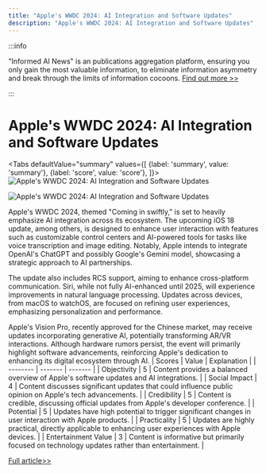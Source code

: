 ```yaml
---
title: "Apple's WWDC 2024: AI Integration and Software Updates"
description: "Apple's WWDC 2024: AI Integration and Software Updates"
---
```



:::info

"Informed AI News" is an publications aggregation platform, ensuring you only gain the most valuable information, to eliminate information asymmetry and break through the limits of information cocoons.  [Find out more >>](/)

:::

# Apple's WWDC 2024: AI Integration and Software Updates


<Tabs
	defaultValue="summary"
	values={[
	{label: 'summary', value: 'summary'},
	{label: 'score', value: 'score'},
]}>
<TabItem value="summary">
<img
  src="https://image.informedainews.com/2024/06/Tec-jtz-1717983454-0.jpg"
  alt="Apple's WWDC 2024: AI Integration and Software Updates"
/>

<img
  src="https://image.informedainews.com/2024/06/Tec-ebJ-1717983454-1.jpg"
  alt="Apple's WWDC 2024: AI Integration and Software Updates"
/>



Apple's WWDC 2024, themed "Coming in swiftly," is set to heavily emphasize AI integration across its ecosystem. The upcoming iOS 18 update, among others, is designed to enhance user interaction with features such as customizable control centers and AI-powered tools for tasks like voice transcription and image editing. Notably, Apple intends to integrate OpenAI's ChatGPT and possibly Google's Gemini model, showcasing a strategic approach to AI partnerships.

The update also includes RCS support, aiming to enhance cross-platform communication. Siri, while not fully AI-enhanced until 2025, will experience improvements in natural language processing. Updates across devices, from macOS to watchOS, are focused on refining user experiences, emphasizing personalization and performance.

Apple's Vision Pro, recently approved for the Chinese market, may receive updates incorporating generative AI, potentially transforming AR/VR interactions. Although hardware rumors persist, the event will primarily highlight software advancements, reinforcing Apple's dedication to enhancing its digital ecosystem through AI.
</TabItem>
<TabItem value="score">
	| Scores     | Value   | Explanation |
	| -------- | ------- | ------- |
	| Objectivity  | 5    | Content provides a balanced overview of Apple's software updates and AI integrations.    |
	| Social Impact | 4     | Content discusses significant updates that could influence public opinion on Apple's tech advancements.    |
	| Credibility    | 5    | Content is credible, discussing official updates from Apple's developer conference.    |
	| Potential    | 5    | Updates have high potential to trigger significant changes in user interaction with Apple products.    |
	| Practicality    | 5    | Updates are highly practical, directly applicable to enhancing user experiences with Apple devices.    |
	| Entertainment Value    | 3    | Content is informative but primarily focused on technology updates rather than entertainment.    |
</TabItem>
</Tabs>

[Full article>>](https://www.cnbeta.com.tw/articles/tech/1434175.htm)
